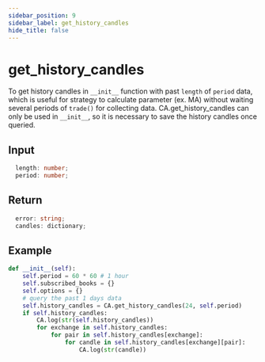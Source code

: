 ```yaml
---
sidebar_position: 9
sidebar_label: get_history_candles
hide_title: false
---
```



# get_history_candles
To get history candles in `__init__` function with past `length` of `period` data, which is useful for strategy to calculate parameter (ex. MA) without waiting several periods of `trade()` for collecting data.
CA.get_history_candles can only be used in `__init__`, so it is necessary to save the history candles once queried.

## Input

```typescript
  length: number;
  period: number;
```

## Return

```typescript
  error: string;
  candles: dictionary;
```

## Example

```python
def __init__(self):
    self.period = 60 * 60 # 1 hour
    self.subscribed_books = {}
    self.options = {}
    # query the past 1 days data
    self.history_candles = CA.get_history_candles(24, self.period)
    if self.history_candles:
        CA.log(str(self.history_candles))
        for exchange in self.history_candles:
            for pair in self.history_candles[exchange]:
                for candle in self.history_candles[exchange][pair]:
                    CA.log(str(candle))
```
